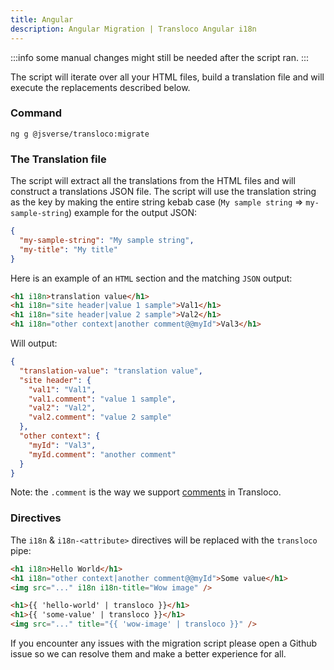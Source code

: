 ```yaml
---
title: Angular
description: Angular Migration | Transloco Angular i18n
---
```


:::info
some manual changes might still be needed after the script ran.
:::

The script will iterate over all your HTML files, build a translation file and will execute the replacements described below.

### Command

`ng g @jsverse/transloco:migrate`

### The Translation file

The script will extract all the translations from the HTML files and will construct a translations JSON file.
The script will use the translation string as the key by making the entire string kebab case (`My sample string` => `my-sample-string`) example for the output JSON:

```json title="en.json"
{
  "my-sample-string": "My sample string",
  "my-title": "My title"
}
```

Here is an example of an `HTML` section and the matching `JSON` output:

```html
<h1 i18n>translation value</h1>
<h1 i18n="site header|value 1 sample">Val1</h1>
<h1 i18n="site header|value 2 sample">Val2</h1>
<h1 i18n="other context|another comment@@myId">Val3</h1>
```

Will output:

```json title="en.json"
{
  "translation-value": "translation value",
  "site header": {
    "val1": "Val1",
    "val1.comment": "value 1 sample",
    "val2": "Val2",
    "val2.comment": "value 2 sample"
  },
  "other context": {
    "myId": "Val3",
    "myId.comment": "another comment"
  }
}
```

Note: the `.comment` is the way we support [comments](../tools/comments) in Transloco.

### Directives

The `i18n` & `i18n-<attribute>` directives will be replaced with the `transloco` pipe:

```html title="before.html"
<h1 i18n>Hello World</h1>
<h1 i18n="other context|another comment@@myId">Some value</h1>
<img src="..." i18n i18n-title="Wow image" />
```

```html title="after.html"
<h1>{{ 'hello-world' | transloco }}</h1>
<h1>{{ 'some-value' | transloco }}</h1>
<img src="..." title="{{ 'wow-image' | transloco }}" />
```

If you encounter any issues with the migration script please open a Github issue so we can resolve them and make a better experience for all.
